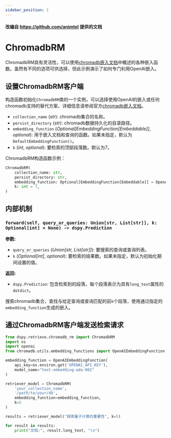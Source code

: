 ```yaml
---
sidebar_position: 1
---
```


#### 改编自 https://github.com/animtel 提供的文档

# ChromadbRM

ChromadbRM具有灵活性，可以使用[chromadb嵌入文档](https://docs.trychroma.com/embeddings)中概述的各种嵌入函数。虽然有不同的选项可供选择，但此示例演示了如何专门利用OpenAI嵌入。


## 设置ChromadbRM客户端

构造函数初始化`ChromadbRM`类的一个实例，可以选择使用OpenAI的嵌入或任何chromadb支持的替代方案，详细信息请参阅官方[chromadb嵌入文档](https://docs.trychroma.com/embeddings)。

- `collection_name` (_str_): chromadb集合的名称。
- `persist_directory` (_str_): chromadb数据持久化的目录路径。
- `embedding_function` (_Optional[EmbeddingFunction[Embeddable]]_, _optional_): 用于嵌入文档和查询的函数。如果未指定，默认为`DefaultEmbeddingFunction()`。
- `k` (_int_, _optional_): 要检索的顶部段落数。默认为7。

ChromadbRM构造函数示例：

```python
ChromadbRM(
    collection_name: str,
    persist_directory: str,
    embedding_function: Optional[EmbeddingFunction[Embeddable]] = OpenAIEmbeddingFunction(),
    k: int = 7,
)
```

## 内部机制

### `forward(self, query_or_queries: Union[str, List[str]], k: Optional[int] = None) -> dspy.Prediction`

**参数:**
- `query_or_queries` (_Union[str, List[str]]_): 要搜索的查询或查询列表。
- `k` (_Optional[int]_, _optional_): 要检索的结果数。如果未指定，默认为初始化期间设置的值。

**返回:**
- `dspy.Prediction`: 包含检索到的段落，每个段落表示为具有`long_text`属性的`dotdict`。

搜索chromadb集合，查找与给定查询或查询匹配的前`k`个段落，使用通过指定的`embedding_function`生成的嵌入。

## 通过ChromadbRM客户端发送检索请求

```python
from dspy.retrieve.chromadb_rm import ChromadbRM
import os
import openai
from chromadb.utils.embedding_functions import OpenAIEmbeddingFunction

embedding_function = OpenAIEmbeddingFunction(
    api_key=os.environ.get('OPENAI_API_KEY'),
    model_name="text-embedding-ada-002"
)

retriever_model = ChromadbRM(
    'your_collection_name',
    '/path/to/your/db',
    embedding_function=embedding_function,
    k=5
)

results = retriever_model("探索量子计算的重要性", k=5)

for result in results:
    print("文档:", result.long_text, "\n")
```